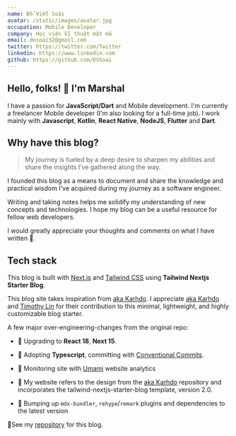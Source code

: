 ```yaml
---
name: Đỗ Viết Soái
avatar: /static/images/avatar.jpg
occupation: Mobile Developer
company: Học viện kĩ thuật mật mã
email: dosoai32@gmail.com
twitter: https://twitter.com/Twitter
linkedin: https://www.linkedin.com
github: https://github.com/DVSoai
---
```


## Hello, folks! 👋 I'm Marshal

I have a passion for **JavaScript/Dart** and Mobile development.
I'm currently a freelancer Mobile developer (I'm also looking for a full-time job). I work mainly with **Javascript**, **Kotlin**, **React Native**, **NodeJS**, **Flutter** and **Dart**.

## Why have this blog?

> My journey is fueled by a deep desire to sharpen my abilities and share the insights I’ve gathered along the way.

I founded this blog as a means to document and share the knowledge and practical wisdom I've acquired during my journey as a software engineer.

Writing and taking notes helps me solidify my understanding of new concepts and technologies. I hope my blog can be a useful resource for fellow web developers.

I would greatly appreciate your thoughts and comments on what I have written 🍻.

## Tech stack

This blog is built with [Next.js](https://nextjs.org/) and [Tailwind CSS](https://tailwindcss.com/) using **Tailwind Nextjs Starter Blog**.

This blog site takes inspiration from [aka Karhdo](https://https://karhdo.dev). I appreciate [aka Karhdo](https://twitter.com/karhdo) and [Timothy Lin](https://twitter.com/timlrxx) for their contribution to this minimal, lightweight, and highly customizable blog starter.

A few major over-engineering-changes from the original repo:

- 📌 Upgrading to **React 18**, **Next 15**.

- 📌 Adopting **Typescript**, committing with
  [Conventional Commits](https://www.conventionalcommits.org/).

- 📌 Monitoring site with [Umami](https://umami.is/)
  website analytics

- 📌 My website refers to the design
  from the [aka Karhdo](https://github.com/Karhdo/karhdo.dev) repository and incorporates the
  tailwind-nextjs-starter-blog template, version 2.0.

- 📌 Bumping up `mdx-bundler`, `rehype`/`remark`
  plugins and dependencies to the latest version

🧐See my [repository](https://github.com/) for this blog.
